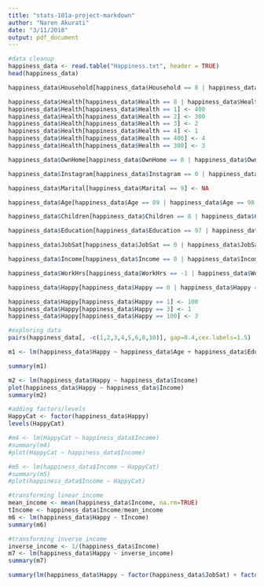 ```yaml
---
title: "stats-101a-project-markdown"
author: "Naren Akurati"
date: "3/11/2018"
output: pdf_document
---
```


```r
#data cleanup
happiness_data <- read.table("Happiness.txt", header = TRUE)
head(happiness_data)

happiness_data$Household[happiness_data$Household == 8 | happiness_data$Household == 9] <- NA

happiness_data$Health[happiness_data$Health == 8 | happiness_data$Health == 9 |  happiness_data$Health == 0] <- NA
happiness_data$Health[happiness_data$Health == 1] <- 400
happiness_data$Health[happiness_data$Health == 2] <- 300
happiness_data$Health[happiness_data$Health == 3] <- 2
happiness_data$Health[happiness_data$Health == 4] <- 1
happiness_data$Health[happiness_data$Health == 400] <- 4
happiness_data$Health[happiness_data$Health == 300] <- 3

happiness_data$OwnHome[happiness_data$OwnHome == 0 | happiness_data$OwnHome == 8 | happiness_data$OwnHome == 9] <- NA

happiness_data$Instagram[happiness_data$Instagram == 0 | happiness_data$Instagram == 8 | happiness_data$Instagram == 9] <- NA

happiness_data$Marital[happiness_data$Marital == 9] <- NA

happiness_data$Age[happiness_data$Age == 89 | happiness_data$Age == 98 | happiness_data$Age == 99] <- NA

happiness_data$Children[happiness_data$Children == 8 | happiness_data$Children == 9] <- NA

happiness_data$Education[happiness_data$Education == 97 | happiness_data$Education == 98 | happiness_data$Education == 99] <- NA

happiness_data$JobSat[happiness_data$JobSat == 0 | happiness_data$JobSat == 8 | happiness_data$JobSat == 9] <- NA

happiness_data$Income[happiness_data$Income == 0 | happiness_data$Income == 999998 | happiness_data$Income == 999999] <- NA

happiness_data$WorkHrs[happiness_data$WorkHrs == -1 | happiness_data$WorkHrs == 998 | happiness_data$WorkHrs == 999] <- NA

happiness_data$Happy[happiness_data$Happy == 0 | happiness_data$Happy == 8 | happiness_data$Happy == 9] <- NA

happiness_data$Happy[happiness_data$Happy == 1] <- 100
happiness_data$Happy[happiness_data$Happy == 3] <- 1
happiness_data$Happy[happiness_data$Happy == 100] <- 3

#exploring data
pairs(happiness_data[, -c(1,2,3,4,5,6,8,10)], gap=0.4,cex.labels=1.5)

m1 <- lm(happiness_data$Happy ~ happiness_data$Age + happiness_data$Education + happiness_data$Income + happiness_data$WorkHrs)

summary(m1)

m2 <- lm(happiness_data$Happy ~ happiness_data$Income)
plot(happiness_data$Happy ~ happiness_data$Income)
summary(m2)

#adding factors/levels
HappyCat <- factor(happiness_data$Happy)
levels(HappyCat)

#m4 <- lm(HappyCat ~ happiness_data$Income)
#summary(m4)
#plot(HappyCat ~ happiness_data$Income)

#m5 <- lm(happiness_data$Income ~ HappyCat)
#summary(m5)
#plot(happiness_data$Income ~ HappyCat)

#transforming linear income
mean_income <- mean(happiness_data$Income, na.rm=TRUE)
tIncome <- happiness_data$Income/mean_income
m6 <- lm(happiness_data$Happy ~ tIncome)
summary(m6)

#transforming inverse income
inverse_income <- 1/(happiness_data$Income)
m7 <- lm(happiness_data$Happy ~ inverse_income)
summary(m7)


```

```r
summary(lm(happiness_data$Happy ~ factor(happiness_data$JobSat) + factor(happiness_data$Household) + factor(happiness_data$OwnHome) + happiness_data$Instagram + factor(happiness_data$Marital) + happiness_data$Children + happiness_data$Education + factor(happiness_data$JobSat) + happiness_data$Income))
```
